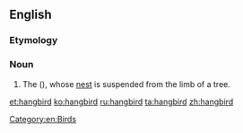 ==English==
{{rfi}}
===Etymology===
{{compound|hang|bird|lang=en}}
===Noun===
{{en-noun}}

# {{context|zoology|lang=en}} The {{vern|Baltimore oriole}} ({{taxlink|Icterus galbula|species|noshow=1}}), whose [[nest]] is suspended from the limb of a tree. 

[[Category:en:Birds]]

[[et:hangbird]]
[[ko:hangbird]]
[[ru:hangbird]]
[[ta:hangbird]]
[[zh:hangbird]]